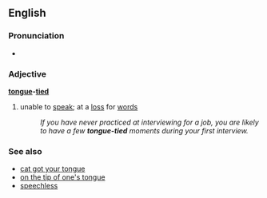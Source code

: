 ==English==
===Pronunciation===
*{{audio|en-us-tongue-tied.ogg|Audio (US)}}

===Adjective===
'''[[tongue]]-[[tied]]'''
#{{idiom}} unable to [[speak]]; at a [[loss]] for [[words]]
#:''If you have never practiced at interviewing for a job, you are likely to have a few '''tongue-tied''' moments during your first interview.''

===See also===
*[[cat got your tongue]]
*[[on the tip of one's tongue]]
*[[speechless]]